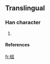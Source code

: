 ==Translingual==
===Han character===
{{Han char|rn=75|rad=木|as=09|sn=13|four=|canj=木尸一尸 (DSMS)}}
# {{defn|Han|sort=木09}}
====References====
{{Han ref|kx=0542.191|dj=0930.271|hdz=21256.071|uh=698B|ud=27019}}

[[fr:榋]]